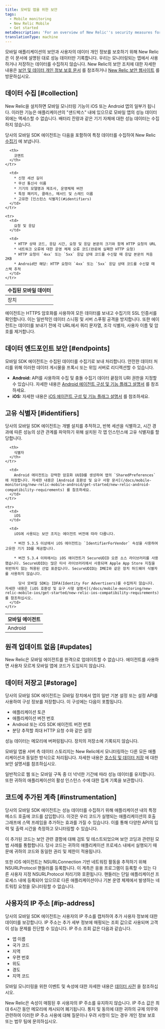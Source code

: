 ```yaml
---
title: 모바일 앱을 위한 보안
tags:
  - Mobile monitoring
  - New Relic Mobile
  - Get started
metaDescription: 'For an overview of New Relic''s security measures for mobile applications, start here.'
translationType: machine
---
```


모바일 애플리케이션의 보안과 사용자의 데이터 개인 정보를 보호하기 위해 New Relic은 이 문서에 설명된 대로 성능 데이터만 기록합니다. 우리는 모니터링되는 앱에서 사용하거나 저장하는 데이터를 수집하지 않습니다. New Relic의 보안 조치에 대한 자세한 내용은 [보안 및 데이터 개인 정보 보호 문서](/docs/security/new-relic-security/data-privacy/data-privacy-new-relic) 를 참조하거나 [New Relic 보안 웹사이트](https://newrelic.com/security) 를 방문하십시오.

## 데이터 수집 [#collection]

New Relic을 설치하면 모바일 모니터링 기능이 iOS 또는 Android 앱의 일부가 됩니다. 이러한 기능은 애플리케이션의 "샌드박스" 내에 있으므로 모바일 앱의 성능 데이터 외에는 액세스할 수 없습니다. 배터리 잔량과 같은 기기 자체에 대한 성능 데이터는 수집하지 않습니다.

당사의 모바일 SDK 에이전트는 다음을 포함하여 특정 데이터를 수집하여 New Relic [수집기](/docs/using-new-relic/welcome-new-relic/getting-started/glossary#collector) 에 보냅니다.

<table>
  <thead>
    <tr>
      <th style={{ width: "200px" }}>
        수집된 모바일 데이터
      </th>

      <th>
        코멘트
      </th>
    </tr>
  </thead>

  <tbody>
    <tr>
      <td>
        장치
      </td>

      <td>
        * 신청 세션 길이
        * 무선 통신사 이름
        * 기기의 모델명과 제조사, 운영체제 버전
        * 특정 패키지, 클래스, 메서드 및 스레드 이름
        * 고유한 [인스턴스 식별자](#identifiers)
      </td>
    </tr>

    <tr>
      <td>
        요청 및 응답
      </td>

      <td>
        * HTTP 상태 코드, 응답 시간, 요청 및 응답 본문의 크기와 함께 HTTP 요청의 URL
        * 네트워크 오류에 대한 운영 체제 오류 코드(완료에 실패한 HTTP 요청)
        * HTTP 요청이 `4xx` 또는 `5xx` 응답 상태 코드를 수신할 때 응답 본문의 처음 2KB
        * Android만 해당: HTTP 요청이 `4xx` 또는 `5xx` 응답 상태 코드를 수신할 때 스택 추적
      </td>
    </tr>
  </tbody>
</table>

에이전트는 HTTPS 암호화를 사용하여 모든 데이터를 보내고 수집기의 SSL 인증서를 확인합니다. 이는 일반적인 데이터 스니핑 및 서버 스푸핑 공격을 방지합니다. 또한 에이전트는 데이터를 보내기 전에 각 URL에서 쿼리 문자열, 조각 식별자, 사용자 이름 및 암호를 제거합니다.

## 데이터 엔드포인트 보안 [#endpoints]

모바일 SDK 에이전트는 수집된 데이터를 수집기로 보내 처리합니다. 안전한 데이터 처리를 위해 이러한 데이터 게시물을 프록시 또는 위임 서버로 리디렉션할 수 있습니다.

* **Android:** API를 사용하여 수집 및 충돌 수집기 데이터 끝점의 URI 권한을 지정할 수 있습니다. 자세한 내용은 [Android 에이전트 구성 및 기능 플래그 설명서](/docs/mobile-monitoring/new-relic-mobile-android/api-guides/android-agent-configuration-feature-flags) 를 참조하세요.
* **iOS:** 자세한 내용은 [iOS 에이전트 구성 및 기능 플래그 설명서](/docs/mobile-monitoring/new-relic-mobile-ios/api-guides/ios-agent-configuration-feature-flags) 를 참조하세요.

## 고유 식별자 [#identifiers]

당사의 모바일 SDK 에이전트는 개별 설치를 추적하고, 반복 세션을 식별하고, 시간 경과에 따른 성능의 상관 관계를 파악하기 위해 설치된 각 앱 인스턴스에 고유 식별자를 할당합니다.

<table>
  <thead>
    <tr>
      <th style={{ width: "150px" }}>
        모바일 에이전트
      </th>

      <th>
        식별자
      </th>
    </tr>
  </thead>

  <tbody>
    <tr>
      <td>
        Android
      </td>

      <td>
        Android 에이전트는 강력한 암호화 UUID를 생성하여 앱의 `SharedPreferences` 에 저장합니다. 자세한 내용은 [Android 호환성 및 요구 사항 문서](/docs/mobile-monitoring/new-relic-mobile-android/get-started/new-relic-android-compatibility-requirements) 를 참조하세요.
      </td>
    </tr>

    <tr>
      <td>
        iOS
      </td>

      <td>
        iOS에 사용되는 보안 조치는 에이전트 버전에 따라 다릅니다.

        * 버전 5.3.5 이상에서 iOS 에이전트는 `IdentifierForVendor` 속성을 사용하여 고유한 기기 ID를 제공합니다.

        * 버전 5.3.4 이하에서는 iOS 에이전트가 SecureUDID 오픈 소스 라이브러리를 사용했습니다. SecureUDID는 많은 타사 라이브러리에서 사용되며 Apple App Store 지침을 위반하지 않는 허용된 산업 표준입니다. SecureUDID는 IMEI와 같은 장치 하드웨어 식별자를 사용하지 않습니다.

          당사 모바일 SDK는 IDFA(Identity For Advertisers)를 수집하지 않습니다. 자세한 내용은 [iOS 호환성 및 요구 사항 설명서](/docs/mobile-monitoring/new-relic-mobile-ios/get-started/new-relic-ios-compatibility-requirements) 를 참조하십시오.
      </td>
    </tr>
  </tbody>
</table>

## 원격 업데이트 없음 [#updates]

New Relic은 모바일 에이전트를 원격으로 업데이트할 수 없습니다. 에이전트를 사용하면 사용자 모르게 모바일 앱에 코드가 도입되지 않습니다.

## 데이터 저장고 [#storage]

당사의 모바일 SDK 에이전트는 모바일 장치에서 앱의 일반 기본 설정 또는 설정 API를 사용하여 구성 정보를 저장합니다. 이 구성에는 다음이 포함됩니다.

* 애플리케이션 토큰
* 애플리케이션 버전 번호
* Android 또는 iOS SDK 에이전트 버전 번호
* 분당 추적할 최대 HTTP 요청 수와 같은 설정

성능 데이터는 메모리에 버퍼링됩니다. 장치의 저장소에 기록되지 않습니다.

모바일 앱용 서버 측 데이터 스토리지는 New Relic에서 모니터링하는 다른 모든 애플리케이션과 동일한 방식으로 처리됩니다. 자세한 내용은 [호스팅 및 데이터 저장](/docs/security/new-relic-security/data-privacy/security-controls-privacy#Hosting_and_Data_Storage) 에 대한 보안 설명서를 참조하십시오.

일반적으로 웹 또는 모바일 구독 중 더 넉넉한 기간에 따라 성능 데이터를 유지합니다. 또한 귀하의 애플리케이션의 활성 인스턴스 수에 대한 집계 기록을 보관합니다.

## 코드에 추가된 계측 [#instrumentation]

당사의 모바일 SDK 에이전트는 성능 데이터를 수집하기 위해 애플리케이션 내의 특정 메소드 호출에 코드를 삽입합니다. 이것은 우리 코드가 실행되는 애플리케이션의 호출 그래프에 스택 프레임을 추가하는 효과를 가질 수 있습니다. 이를 통해 다양한 API의 입력 및 출력 시간을 측정하고 모니터링할 수 있습니다.

이 추가된 코드는 보안 관련 결함에 대해 검토 및 테스트되었으며 보안 코딩과 관련된 모범 사례를 통합합니다. 당사 코드는 귀하의 애플리케이션 프로세스 내에서 실행되기 때문에 귀하의 코드와 동일한 권리 및 제한이 적용됩니다.

또한 iOS 에이전트는 NSURLConnection 기반 네트워킹 활동을 추적하기 위해 NSURLProtocol 핸들러를 등록합니다. 이 계측은 응용 프로그램이 등록할 수 있는 다른 사용자 지정 NSURLProtocol 처리기와 호환됩니다. 핸들러는 단일 애플리케이션 프로세스 내에 등록되어 있으므로 다른 애플리케이션이나 기본 운영 체제에서 발생하는 네트워킹 요청을 모니터링할 수 없습니다.

## 사용자의 IP 주소 [#ip-address]

당사의 모바일 SDK 에이전트는 사용자의 IP 주소를 캡처하여 추가 사용자 정보에 대한 데이터를 보강합니다. IP 주소는 추가 세부 정보에 매핑되는 조회 값으로 사용되며 고객이 성능 문제를 진단할 수 있습니다. IP 주소 조회 값은 다음과 같습니다.

* 앱 이름
* 국가 코드
* 지역
* 우편 번호
* 위도
* 경도
* 지역 코드

모바일 모니터링을 위한 이벤트 및 속성에 대한 자세한 내용은 [데이터 사전](/attribute-dictionary?attribute_name=&field_data_source_tid%5B%5D=8342) 을 참조하십시오.

New Relic은 속성이 매핑된 후 사용자의 IP 주소를 유지하지 않습니다. IP 주소 값은 최대 6시간 동안 메모리에 캐시되어 폐기됩니다. 통지 및 동의에 대한 귀하의 규제 의무와 관련하여 이러한 IP 주소 사용에 대해 질문이나 우려 사항이 있는 경우 개인 정보 보호 또는 법무 팀에 문의하십시오.
